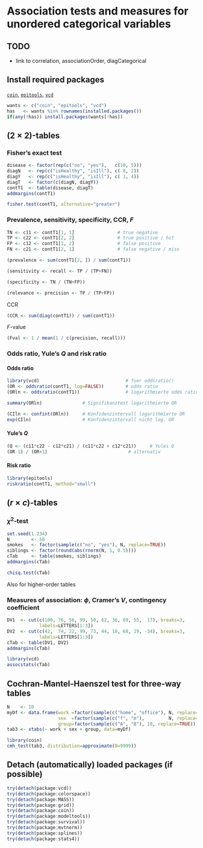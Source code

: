 Association tests and measures for unordered categorical variables
=========================

TODO
-------------------------

 - link to correlation, associationOrder, diagCategorical

Install required packages
-------------------------

[`coin`](http://cran.r-project.org/package=coin), [`epitools`](http://cran.r-project.org/package=epitools), [`vcd`](http://cran.r-project.org/package=vcd)

```r
wants <- c("coin", "epitools", "vcd")
has   <- wants %in% rownames(installed.packages())
if(any(!has)) install.packages(wants[!has])
```

$(2 \times 2)$-tables
-------------------------

### Fisher's exact test

```r
disease <- factor(rep(c("no", "yes"),   c(10, 5)))
diagN   <- rep(c("isHealthy", "isIll"), c( 8, 2))
diagY   <- rep(c("isHealthy", "isIll"), c( 1, 4))
diagT   <- factor(c(diagN, diagY))
contT1  <- table(disease, diagT)
addmargins(contT1)
```

```r
fisher.test(contT1, alternative="greater")
```

### Prevalence, sensitivity, specificity, CCR, $F$

```r
TN <- c11 <- contT1[1, 1]                # true negative
TP <- c22 <- contT1[2, 2]                # true positive / hit
FP <- c12 <- contT1[1, 2]                # false positive
FN <- c21 <- contT1[2, 1]                # false negative / miss
```

```r
(prevalence <- sum(contT1[2, ]) / sum(contT1))
```

```r
(sensitivity <- recall <- TP / (TP+FN))
```

```r
(specificity <- TN / (TN+FP))
```

```r
(relevance <- precision <- TP / (TP+FP))
```

CCR

```r
(CCR <- sum(diag(contT1)) / sum(contT1))
```

$F$-value

```r
(Fval <- 1 / mean(1 / c(precision, recall)))
```

### Odds ratio, Yule's $Q$ and risk ratio
#### Odds ratio

```r
library(vcd)                                # fuer oddsratio()
(OR <- oddsratio(contT1, log=FALSE))        # odds ratio
(ORln <- oddsratio(contT1))                 # logarithmierte odds ratio
```

```r
summary(ORln)               # Signifikanztest logarithmierte OR
```

```r
(CIln <- confint(ORln))     # Konfidenzintervall logarithmierte OR
exp(CIln)                   # Konfidenzintervall nicht log. OR
```

#### Yule's $Q$

```r
(Q <- (c11*c22 - c12*c21) / (c11*c22 + c12*c21))     # Yules Q
(OR-1) / (OR+1)                              # alternativ
```

#### Risk ratio

```r
library(epitools)
riskratio(contT1, method="small")
```

$(r \times c)$-tables
-------------------------

### $\chi^{2}$-test

```r
set.seed(1.234)
N        <- 50
smokes   <- factor(sample(c("no", "yes"), N, replace=TRUE))
siblings <- factor(round(abs(rnorm(N, 1, 0.5))))
cTab     <- table(smokes, siblings)
addmargins(cTab)
```

```r
chisq.test(cTab)
```

Also for higher-order tables

### Measures of association: $\phi$, Cramer's $V$, contingency coefficient

```r
DV1  <- cut(c(100, 76, 56, 99, 50, 62, 36, 69, 55,  17), breaks=3,
            labels=LETTERS[1:3])
DV2  <- cut(c(42,  74, 22, 99, 73, 44, 10, 68, 19, -34), breaks=3,
            labels=LETTERS[1:3])
cTab <- table(DV1, DV2)
addmargins(cTab)
```

```r
library(vcd)
assocstats(cTab)
```

Cochran-Mantel-Haenszel test for three-way tables
-------------------------

```r
N    <- 10
myDf <- data.frame(work =factor(sample(c("home", "office"), N, replace=TRUE)),
                   sex  =factor(sample(c("f", "m"),         N, replace=TRUE)),
                   group=factor(sample(c("A", "B"), 10, replace=TRUE)))
tab3 <- xtabs(~ work + sex + group, data=myDf)
```

```r
library(coin)
cmh_test(tab3, distribution=approximate(B=9999))
```

Detach (automatically) loaded packages (if possible)
-------------------------

```r
try(detach(package:vcd))
try(detach(package:colorspace))
try(detach(package:MASS))
try(detach(package:grid))
try(detach(package:coin))
try(detach(package:modeltools))
try(detach(package:survival))
try(detach(package:mvtnorm))
try(detach(package:splines))
try(detach(package:stats4))
```
